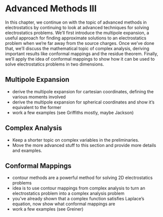 # Advanced Methods III

In this chapter, we continue on with the topic of advanced methods in electrostatics by continuing to look at advanced techniques for solving electrostatics problems. We'll first introduce the multipole expansion, a useful approach for finding approximate solutions to an electrostatics problem when we're far away from the source charges. Once we've done that, we'll discuss the mathematical topic of complex analysis, deriving important results like conformal mappings and the residue theorem. Finally, we'll apply the idea of conformal mappings to show how it can be used to solve electrostatics problems in two dimensions.

## Multipole Expansion

- derive the multipole expansion for cartesian coordinates, defining the various moments involved
- derive the multipole expansion for spherical coordinates and show it's equivalent to the former
- work a few examples (see Griffiths mostly, maybe Jackson)

## Complex Analysis

- Keep a shorter topic on complex variables in the preliminaries.
- Move the more advanced stuff to this section and provide more details and examples.



## Conformal Mappings

- contour methods are a powerful method for solving 2D electrostatics problems
- idea is to use contour mappings from complex analysis to turn an electrostatics problem into a complex analysis problem
- you've already shown that a complex function satisfies Laplace's equation, now show what conformal mappings are
- work a few examples (see Greiner)